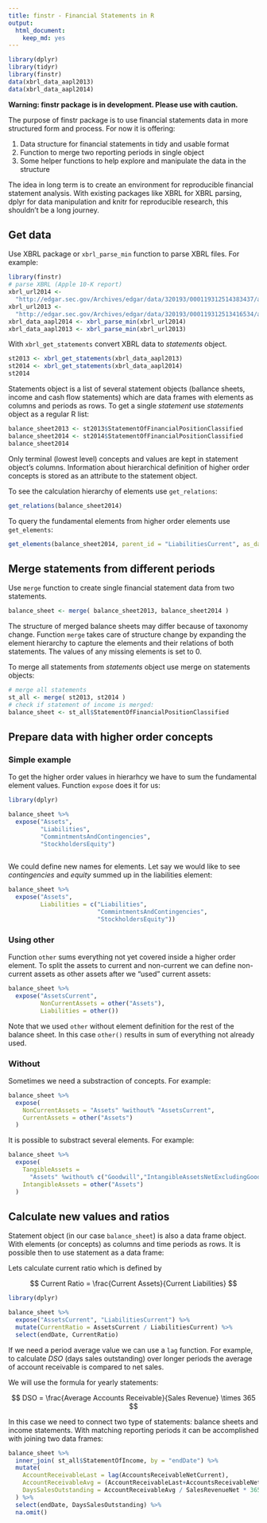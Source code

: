 ```yaml
---
title: finstr - Financial Statements in R 
output:
  html_document:
    keep_md: yes
---
```



```r
library(dplyr)
library(tidyr)
library(finstr)
data(xbrl_data_aapl2013)
data(xbrl_data_aapl2014)
```

**Warning: finstr package is in development. 
Please use with caution.**

The purpose of finstr package is to use financial statements 
data in more structured form and process.
For now it is offering:

1. Data structure for financial statements in tidy and usable format
2. Function to merge two reporting periods in single object
3. Some helper functions to help explore and manipulate the data in the 
structure

The idea in long term is to create an environment for reproducible financial 
statement analysis. With existing packages like XBRL for XBRL parsing, 
dplyr for data manipulation and knitr for reproducible research, this 
shouldn't be a long journey.


## Get data
Use XBRL package or `xbrl_parse_min` function to parse XBRL files. For example:
```r
library(finstr)
# parse XBRL (Apple 10-K report)
xbrl_url2014 <- 
  "http://edgar.sec.gov/Archives/edgar/data/320193/000119312514383437/aapl-20140927.xml"
xbrl_url2013 <- 
  "http://edgar.sec.gov/Archives/edgar/data/320193/000119312513416534/aapl-20130928.xml"
xbrl_data_aapl2014 <- xbrl_parse_min(xbrl_url2014)
xbrl_data_aapl2013 <- xbrl_parse_min(xbrl_url2013)
```

With `xbrl_get_statements` convert XBRL data to *statements* object. 
```r
st2013 <- xbrl_get_statements(xbrl_data_aapl2013)
st2014 <- xbrl_get_statements(xbrl_data_aapl2014)
st2014
```

Statements object is a list of 
several statement objects (ballance sheets, income and cash 
flow statements) which are data frames with elements as columns and periods
as rows. 
To get a single *statement* use *statements* object as a regular R list:
```r
balance_sheet2013 <- st2013$StatementOfFinancialPositionClassified
balance_sheet2014 <- st2014$StatementOfFinancialPositionClassified
balance_sheet2014
```

Only terminal (lowest level) concepts and values are kept in statement
object's columns. 
Information about hierarchical definition of higher order concepts is stored 
as an attribute to the statement object.

To see the calculation hierarchy of elements use `get_relations`: 
```r
get_relations(balance_sheet2014)
```

To query the fundamental elements from higher order elements use
`get_elements`:
```r
get_elements(balance_sheet2014, parent_id = "LiabilitiesCurrent", as_data_frame = T)
```

## Merge statements from different periods
Use `merge` function to create single financial statement data from two 
statements. 
```r
balance_sheet <- merge( balance_sheet2013, balance_sheet2014 )
```

The structure of merged balance sheets may differ because of taxonomy change. 
Function `merge` takes care of structure change by expanding the element 
hierarchy to capture the elements and their relations of both statements. 
The values of any missing elements is set to 0.

To merge all statements from *statements* object use merge on statements objects:
```r
# merge all statements
st_all <- merge( st2013, st2014 )
# check if statement of income is merged:
balance_sheet <- st_all$StatementOfFinancialPositionClassified
```

## Prepare data with higher order concepts
### Simple example
To get the higher order values in hierarhcy we have to sum the fundamental 
element values. Function `expose` does it for us:
```r
library(dplyr)

balance_sheet %>%
  expose("Assets",
         "Liabilities",
         "CommintmentsAndContingencies",
         "StockholdersEquity")
  
```

We could define new names for elements. Let say we would like to see *contingencies* 
and *equity* summed up in the liabilities element:
```r
balance_sheet %>%
  expose("Assets",
         Liabilities = c("Liabilities", 
                         "CommintmentsAndContingencies",
                         "StockholdersEquity"))
```

### Using other
Function `other` sums everything not yet covered inside a higher order element.
To split the assets to current and non-current we can define non-current assets
as other assets after we "used" current assets:
```r
balance_sheet %>%
  expose("AssetsCurrent",
         NonCurrentAssets = other("Assets"),
         Liabilities = other())
```

Note that we used `other` without element definition for the rest of the balance
sheet. In this case `other()` results in sum of everything not already
used.

### Without
Sometimes we need a substraction of concepts. For example:
```r
balance_sheet %>%
  expose(
    NonCurrentAssets = "Assets" %without% "AssetsCurrent",
    CurrentAssets = other("Assets")
  )
```

It is possible to substract several elements. For example:
```r
balance_sheet %>%
  expose( 
    TangibleAssets =
      "Assets" %without% c("Goodwill","IntangibleAssetsNetExcludingGoodwill"),
    IntangibleAssets = other("Assets")
  ) 
```


## Calculate new values and ratios
Statement object (in our case `balance_sheet`) is also a data frame object.
With elements (or concepts) as columns and time periods as rows.
It is possible then to use statement as a data frame:

Lets calculate current ratio which is defined by

$$ Current Ratio = \frac{Current Assets}{Current Liabilities} $$

```r
library(dplyr)

balance_sheet %>%
  expose("AssetsCurrent", "LiabilitiesCurrent") %>%
  mutate(CurrentRatio = AssetsCurrent / LiabilitiesCurrent) %>%
  select(endDate, CurrentRatio)

```

If we need a period average value we can use a `lag` function.
For example, to calculate *DSO* (days sales outstanding) over longer periods
the average of account receivable is compared to net sales.

We will use the formula for yearly statements:

$$ DSO = \frac{Average Accounts Receivable}{Sales Revenue} \times 365 $$

In this case we need to connect two type of statements: balance sheets and
income statements. With matching reporting periods it can be accomplished 
with joining two data frames:

```r

balance_sheet %>%
  inner_join( st_all$StatementOfIncome, by = "endDate") %>%
  mutate( 
    AccountReceivableLast = lag(AccountsReceivableNetCurrent),
    AccountReceivableAvg = (AccountReceivableLast+AccountsReceivableNetCurrent)/2,
    DaysSalesOutstanding = AccountReceivableAvg / SalesRevenueNet * 365 
  ) %>%
  select(endDate, DaysSalesOutstanding) %>%
  na.omit()

```
